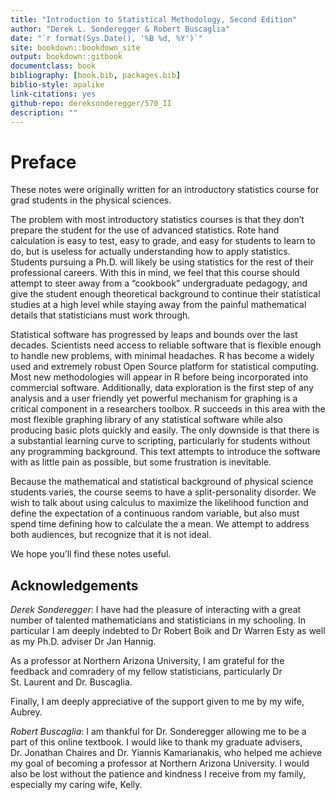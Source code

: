 ```yaml
--- 
title: "Introduction to Statistical Methodology, Second Edition"
author: "Derek L. Sonderegger & Robert Buscaglia"
date: "`r format(Sys.Date(), '%B %d, %Y')`"
site: bookdown::bookdown_site
output: bookdown::gitbook
documentclass: book
bibliography: [book.bib, packages.bib]
biblio-style: apalike
link-citations: yes
github-repo: dereksonderegger/570_II
description: ""
---
```


# Preface{-}
These notes were originally written for an introductory statistics course for grad students in the physical sciences. 

The problem with most introductory statistics courses is that they don't prepare the student for the use of advanced statistics. Rote hand calculation is easy to test, easy to grade, and easy for students to learn to do, but is useless for actually understanding how to apply statistics. Students pursuing a Ph.D. will likely be using statistics for the rest of their professional careers. With this in mind, we feel that this course should attempt to steer away from a “cookbook” undergraduate pedagogy, and give the student enough theoretical background to continue their statistical studies at a high level while staying away from the painful mathematical details that statisticians must work through.

Statistical software has progressed by leaps and bounds over the last decades. Scientists need access to reliable software that is flexible enough to handle new problems, with minimal headaches. R has become a widely used and extremely robust Open Source platform for statistical computing. Most new methodologies will appear in R before being incorporated into commercial software. Additionally, data exploration is the first step of any analysis and a user friendly yet powerful mechanism for graphing is a critical component in a researchers toolbox. R succeeds in this area with the most flexible graphing library of any statistical software while also producing basic plots quickly and easily. The only downside is that there is a substantial learning curve to scripting, particularly for students without any programming background. This text attempts to introduce the software with as little pain as possible, but some frustration is inevitable. 

Because the mathematical and statistical background of physical science students varies, the course seems to have a split-personality disorder. We wish to talk about using calculus to maximize the likelihood function and define the expectation of a continuous random variable, but also must spend time defining how to calculate the a mean. We attempt to address both audiences, but recognize that it is not ideal. 

We hope you'll find these notes useful.

## Acknowledgements{-}
*Derek Sonderegger*: I have had the pleasure of interacting with a great number of talented mathematicians and statisticians in my schooling.  In particular I am deeply indebted to Dr Robert Boik and Dr Warren Esty as well as my Ph.D. adviser Dr Jan Hannig. 

As a professor at Northern Arizona University, I am grateful for the feedback and comradery of my fellow statisticians, particularly Dr St. Laurent and Dr. Buscaglia.

Finally, I am deeply appreciative of the support given to me by my wife, Aubrey.

*Robert Buscaglia*: I am thankful for Dr. Sonderegger allowing me to be a part of this online textbook.  I would like to thank my graduate advisers, Dr. Jonathan Chaires and Dr. Yiannis Kamarianakis, who helped me achieve my goal of becoming a professor at Northern Arizona University.  I would also be lost without the patience and kindness I receive from my family, especially my caring wife, Kelly.

